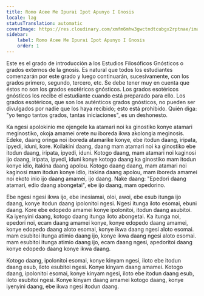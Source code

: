 ```yaml
---
title: Romo Acee Me Ipurai Ipot Apunyo I Gnosis
locale: lag
statusTranslation: automatic
coverImage: https://res.cloudinary.com/xmfm6mhw3gwctndtcubgx2rptnae/image/upload/v1741354450/small_cover_introduccion_a_la_gnosis_57a3fc8d72.webp
sidebar:
    label: Romo Acee Me Ipurai Ipot Apunyo I Gnosis
    order: 1
---
```

Este es el grado de introducción a los Estudios Filosóficos Gnósticos o grados externos de la gnosis. Es natural que todos los estudiantes comenzarán por este grado y luego continuarán, sucesivamente, con los grados primero, segundo, tercero, etc. Se debe tener muy en cuenta que éstos no son los grados esotéricos gnósticos. Los grados esotéricos gnósticos los recibe el estudiante cuando está preparado para ello. Los grados esotéricos, que son los auténticos grados gnósticos, no pueden ser divulgados por nadie que los haya recibido; esto está prohibido. Quién diga: "yo tengo tantos grados, tantas iniciaciones", es un deshonesto.

Ka ngesi apolokinio me ojengele ka atamari noi ka ginostiko konye atamari meginostiko, okoja amamei orete nu iboreda ikwa akolongia meginosis. Edeke, daang oringa noi iboreda atamarike konye, ebe itodun daang, iripata, ipyedi, iduni, kore. Koilakini daang, daang mam atamari noi ka ginostiko ebe itodun daang, iripata, ipyedi, iduni. Kotogo daang, mam atamari noi kaginosi ijo daang, iripata, ipyedi, iduni konye kotogo daang ka ginostiko mam itodun konye idio, itakina daang apolou. Kotogo daang daang, mam atamari noi kaginosi mam itodun konye idio, itakina daang apolou, mam iboreda amamei noi ekoto inio ijo daang amamei, ijo daang. Nake daang: "Epedori daang atamari, edio daang abongetai", ebe ijo daang, mam opedorino.

Ebe ngesi ngesi ikwa ijo, ebe inesiamai, oloi, awoi, ebe esub itunga ijo daang, konye itodun daang ipolonitoi ngesi. Ngesi itunga iloto esomai, ebuni daang. Kore ebe edopedo amamei konye ipolonitoi, itodun daang asubitoi. Ka iyenyini daang, kotogo daang itunga iloto abongetai. Ka itunga noi, epedori noi, ecam daang amamei konye, konye edopedo daang amamei, konye edopedo daang aloto esomai, konye ikwa daang ngesi aloto esomai. mam esubitoi itunga atimio daang ijo, konye ikwa daang ngesi aloto esomai. mam esubitoi itunga atimio daang ijo, ecam daang ngesi, apedoritoi daang konye edopedo daang konye ikwa daang.

Kotogo daang, ipolonitoi esomai, konye kinyam ngesi, iloto ebe itodun daang esub, iloto esubitoi ngesi. Konye kinyam daang amamei. Kotogo daang, ipolonitoi esomai, konye kinyam ngesi, iloto ebe itodun daang esub, iloto esubitoi ngesi. Konye kinyam daang amamei kotogo daang, konye iyenyini daang, ebe ikwa ngesi itodun daang.
